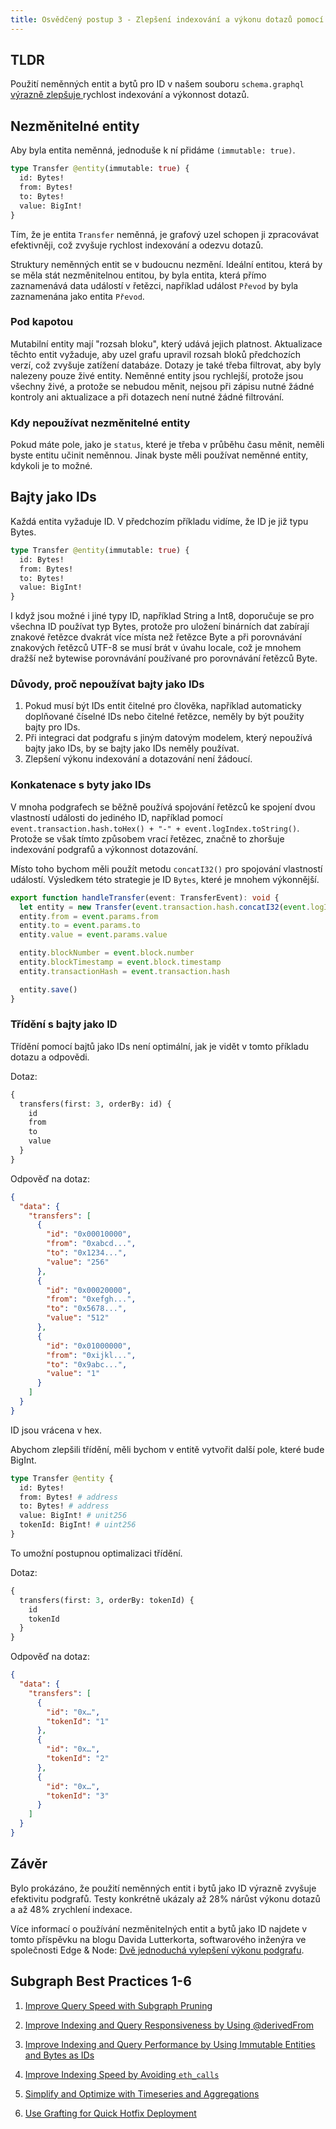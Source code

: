 ```yaml
---
title: Osvědčený postup 3 - Zlepšení indexování a výkonu dotazů pomocí neměnných entit a bytů jako ID
---
```


## TLDR

Použití neměnných entit a bytů pro ID v našem souboru `schema.graphql` [výrazně zlepšuje ](https://thegraph.com/blog/two-simple-subgraph-performance-improvements/) rychlost indexování a výkonnost dotazů.

## Nezměnitelné entity

Aby byla entita neměnná, jednoduše k ní přidáme `(immutable: true)`.

```graphql
type Transfer @entity(immutable: true) {
  id: Bytes!
  from: Bytes!
  to: Bytes!
  value: BigInt!
}
```

Tím, že je entita `Transfer` neměnná, je grafový uzel schopen ji zpracovávat efektivněji, což zvyšuje rychlost indexování a odezvu dotazů.

Struktury neměnných entit se v budoucnu nezmění. Ideální entitou, která by se měla stát nezměnitelnou entitou, by byla entita, která přímo zaznamenává data událostí v řetězci, například událost `Převod` by byla zaznamenána jako entita `Převod`.

### Pod kapotou

Mutabilní entity mají "rozsah bloku", který udává jejich platnost. Aktualizace těchto entit vyžaduje, aby uzel grafu upravil rozsah bloků předchozích verzí, což zvyšuje zatížení databáze. Dotazy je také třeba filtrovat, aby byly nalezeny pouze živé entity. Neměnné entity jsou rychlejší, protože jsou všechny živé, a protože se nebudou měnit, nejsou při zápisu nutné žádné kontroly ani aktualizace a při dotazech není nutné žádné filtrování.

### Kdy nepoužívat nezměnitelné entity

Pokud máte pole, jako je `status`, které je třeba v průběhu času měnit, neměli byste entitu učinit neměnnou. Jinak byste měli používat neměnné entity, kdykoli je to možné.

## Bajty jako IDs

Každá entita vyžaduje ID. V předchozím příkladu vidíme, že ID je již typu Bytes.

```graphql
type Transfer @entity(immutable: true) {
  id: Bytes!
  from: Bytes!
  to: Bytes!
  value: BigInt!
}
```

I když jsou možné i jiné typy ID, například String a Int8, doporučuje se pro všechna ID používat typ Bytes, protože pro uložení binárních dat zabírají znakové řetězce dvakrát více místa než řetězce Byte a při porovnávání znakových řetězců UTF-8 se musí brát v úvahu locale, což je mnohem dražší než bytewise porovnávání používané pro porovnávání řetězců Byte.

### Důvody, proč nepoužívat bajty jako IDs

1. Pokud musí být IDs entit čitelné pro člověka, například automaticky doplňované číselné IDs nebo čitelné řetězce, neměly by být použity bajty pro IDs.
2. Při integraci dat podgrafu s jiným datovým modelem, který nepoužívá bajty jako IDs, by se bajty jako IDs neměly používat.
3. Zlepšení výkonu indexování a dotazování není žádoucí.

### Konkatenace s byty jako IDs

V mnoha podgrafech se běžně používá spojování řetězců ke spojení dvou vlastností události do jediného ID, například pomocí `event.transaction.hash.toHex() + "-" + event.logIndex.toString()`. Protože se však tímto způsobem vrací řetězec, značně to zhoršuje indexování podgrafů a výkonnost dotazování.

Místo toho bychom měli použít metodu `concatI32()` pro spojování vlastností událostí. Výsledkem této strategie je ID `Bytes`, které je mnohem výkonnější.

```typescript
export function handleTransfer(event: TransferEvent): void {
  let entity = new Transfer(event.transaction.hash.concatI32(event.logIndex.toI32()))
  entity.from = event.params.from
  entity.to = event.params.to
  entity.value = event.params.value

  entity.blockNumber = event.block.number
  entity.blockTimestamp = event.block.timestamp
  entity.transactionHash = event.transaction.hash

  entity.save()
}
```

### Třídění s bajty jako ID

Třídění pomocí bajtů jako IDs není optimální, jak je vidět v tomto příkladu dotazu a odpovědi.

Dotaz:

```graphql
{
  transfers(first: 3, orderBy: id) {
    id
    from
    to
    value
  }
}
```

Odpověď na dotaz:

```json
{
  "data": {
    "transfers": [
      {
        "id": "0x00010000",
        "from": "0xabcd...",
        "to": "0x1234...",
        "value": "256"
      },
      {
        "id": "0x00020000",
        "from": "0xefgh...",
        "to": "0x5678...",
        "value": "512"
      },
      {
        "id": "0x01000000",
        "from": "0xijkl...",
        "to": "0x9abc...",
        "value": "1"
      }
    ]
  }
}
```

ID jsou vrácena v hex.

Abychom zlepšili třídění, měli bychom v entitě vytvořit další pole, které bude BigInt.

```graphql
type Transfer @entity {
  id: Bytes!
  from: Bytes! # address
  to: Bytes! # address
  value: BigInt! # unit256
  tokenId: BigInt! # uint256
}
```

To umožní postupnou optimalizaci třídění.

Dotaz:

```graphql
{
  transfers(first: 3, orderBy: tokenId) {
    id
    tokenId
  }
}
```

Odpověď na dotaz:

```json
{
  "data": {
    "transfers": [
      {
        "id": "0x…",
        "tokenId": "1"
      },
      {
        "id": "0x…",
        "tokenId": "2"
      },
      {
        "id": "0x…",
        "tokenId": "3"
      }
    ]
  }
}
```

## Závěr

Bylo prokázáno, že použití neměnných entit i bytů jako ID výrazně zvyšuje efektivitu podgrafů. Testy konkrétně ukázaly až 28% nárůst výkonu dotazů a až 48% zrychlení indexace.

Více informací o používání nezměnitelných entit a bytů jako ID najdete v tomto příspěvku na blogu Davida Lutterkorta, softwarového inženýra ve společnosti Edge & Node: [Dvě jednoduchá vylepšení výkonu podgrafu](https://thegraph.com/blog/two-simple-subgraph-performance-improvements/).

## Subgraph Best Practices 1-6

1. [Improve Query Speed with Subgraph Pruning](/cookbook/pruning/)

2. [Improve Indexing and Query Responsiveness by Using @derivedFrom](/cookbook/derivedfrom/)

3. [Improve Indexing and Query Performance by Using Immutable Entities and Bytes as IDs](/cookbook/immutable-entities-bytes-as-ids/)

4. [Improve Indexing Speed by Avoiding `eth_calls`](/cookbook/avoid-eth-calls/)

5. [Simplify and Optimize with Timeseries and Aggregations](/cookbook/timeseries/)

6. [Use Grafting for Quick Hotfix Deployment](/cookbook/grafting-hotfix/)
